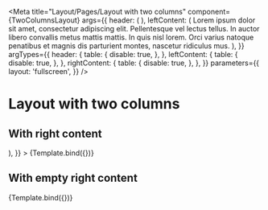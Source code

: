 

<Meta
  title="Layout/Pages/Layout with two columns"
  component={TwoColumnsLayout}
  args={{
    header: (
      <SimpleHeader
        title="I am a simple header!"
        url="https://www.autoscout24.ch/de"
      />
    ),
    leftContent: (
      <Text>
        Lorem ipsum dolor sit amet, consectetur adipiscing elit. Pellentesque
        vel lectus tellus. In auctor libero convallis metus mattis mattis. In
        quis nisl lorem. Orci varius natoque penatibus et magnis dis parturient
        montes, nascetur ridiculus mus.
      </Text>
    ),
  }}
  argTypes={{
    header: {
      table: {
        disable: true,
      },
    },
    leftContent: {
      table: {
        disable: true,
      },
    },
    rightContent: {
      table: {
        disable: true,
      },
    },
  }}
  parameters={{
    layout: 'fullscreen',
  }}
/>


# Layout with two columns

## With right content

<Canvas>
  <Story
    name="With right content"
    args={{
      rightContent: (
        <img src="/dummyImage.jpeg" alt="vehicle reference image" />
      ),
    }}
  >
    {Template.bind({})}
  </Story>
</Canvas>

<ArgsTable story="With right content" />

## With empty right content

<Canvas>
  <Story name="With empty right content">{Template.bind({})}</Story>
</Canvas>

<ArgsTable story="With empty right content" />
